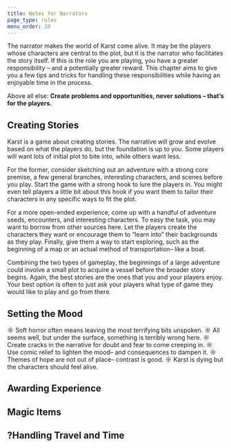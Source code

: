 ```yaml
---
title: Notes for Narrators
page_type: rules
menu_order: 10
---
```


The narrator makes the world of Karst come alive. It may be the players whose characters are central to the plot, but it is the narrator who facilitates the story itself. If this is the role you are playing, you have a greater responsibility – and a potentially greater reward. This chapter aims to give you a few tips and tricks for handling these responsibilities while having an enjoyable time in the process.

Above all else: **Create problems and opportunities, never solutions – that’s for the players.**

## Creating Stories

Karst is a game about creating stories. The narrative will grow and evolve based on what the players do, but the foundation is up to you. Some players will want lots of initial plot to bite into, while others want less.

For the former, consider sketching out an adventure with a strong core premise, a few general branches, interesting characters, and scenes before you play. Start the game with a strong hook to lure the players in. You might even tell players a little bit about this hook if you want them to tailor their characters in any specific ways to fit the plot.

For a more open-ended experience, come up with a handful of adventure seeds, encounters, and interesting characters. To easy the task, you may want to borrow from other sources here. Let the players create the characters they want or encourage them to “learn into” their backgrounds as they play. Finally, give them a way to start exploring, such as the beginning of a map or an actual method of transportation– like a boat.

Combining the two types of gameplay, the beginnings of a large adventure could involve a small plot to acquire a vessel before the broader story begins. Again, the best stories are the ones that you and your players enjoy. Your best option is often to just ask your players what type of game they would like to play and go from there.

## Setting the Mood

☼ Soft horror often means leaving the most terrifying bits unspoken.
☼ All seems well, but under the surface, something is terribly wrong here.
☼ Create cracks in the narrative for doubt and fear to come creeping in.
☼ Use comic relief to lighten the mood– and consequences to dampen it.
☼ Themes of hope are not out of place– contrast is good.
☼ Karst is dying but the characters should feel alive.

## Awarding Experience

## Magic Items

## ?Handling Travel and Time
